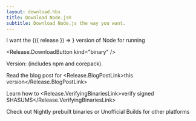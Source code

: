 ```yaml
---
layout: download.hbs
title: Download Node.js®
subtitle: Download Node.js the way you want.
---
```


<section>
  I want the <WithNodeRelease status={['Current']}>{({ release }) => <Release.VersionDropdown {...release} />}</WithNodeRelease> version of Node for <Release.OperatingSystemDropdown /> running <Release.BitnessDropdown />

  <Release.DownloadButton kind="binary" />
</section>

<section>
<Release.Status /> Version: <Release.Version /> (includes npm and corepack).

Read the blog post for <Release.BlogPostLink>this version</Release.BlogPostLink>

Learn how to <Release.VerifyingBinariesLink>verify signed SHASUMS</Release.VerifyingBinariesLink>

Check out <LinkWithArrow href="https://nodejs.org/download/nightly/">Nightly</LinkWithArrow> prebuilt binaries or <LinkWithArrow href="https://unofficial-builds.nodejs.org/download/">Unofficial Builds</LinkWithArrow> for other platforms

</section>
